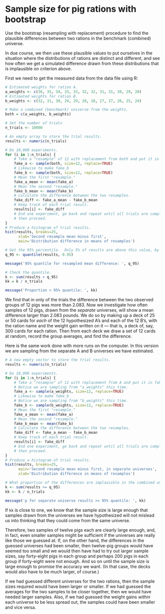 # Sample size for pig rations with bootstrap


Use the bootstrap (resampling with replacement) procedure to find the
plausible differences between two rations in the benchmark (combined)
universe.

In due course, we then use these plausible values to put ourselves in
the situation where the distributions of rations are distinct and
different, and see how often we get a simulated difference drawn from
these distributions that is implausible on criterion above.

First we need to get the measured data from the data file using R:

```r
# Estimated weights for ration A.
a_weights <- c(36, 35, 34, 33, 33, 32, 32, 31, 31, 30, 29, 28)
# Estimated weights for ration B.
b_weights <- c(32, 31, 30, 29, 29, 28, 28, 27, 27, 26, 25, 24)

# Make a combined (benchmark) universe from the weights.
both = c(a_weights, b_weights)

# Set the number of trials
n_trials <- 10000

# An empty array to store the trial results.
results <- numeric(n_trials)

# Do 10,000 experiments.
for (i in 1:n_trials) {
    # Take a "resample" of 12 with replacement from both and put it in fake_a
    fake_a <- sample(both, size=12, replace=TRUE)
    # Likewise to make fake_b
    fake_b <- sample(both, size=12, replace=TRUE)
    # Mean the first "resample."
    fake_a_mean <- mean(fake_a)
    # Mean the second "resample."
    fake_b_mean <- mean(fake_b)
    # Calculate the difference between the two resamples.
    fake_diff <- fake_a_mean - fake_b_mean
    # Keep track of each trial result.
    results[i] <- fake_diff
    # End one experiment, go back and repeat until all trials are complete,
    # then proceed.
}
# Produce a histogram of trial results.
hist(results, breaks=25,
      xlab='Second resample mean minus first',
      main='Distribution difference in means of resamples')

# Get the 95% percentile.  Only 5% of results are above this value, by chance.
q_95 <- quantile(results, 0.95)

message('95% quantile for resampled mean difference: ', q_95)
```

```r
# Check the quantile.
k <- sum(results > q_95)
kk = k / n_trials

message('Proportion > 95% quantile: ', kk)
```

We find that in only of the trials the difference between the two
observed groups of 12 pigs was more than 2.083. Now we investigate how
often samples of 12 pigs, drawn from the *separate* universes, will show
a mean difference larger than 2.083 pounds. We do so by making up a deck
of 25 or 50 cards for *each* of the 12 hypothesized A’s and each of the
12 B’s, with the ration name and the weight gain written on it — that
is, a deck of, say, 300 cards for each ration. Then from each deck we
draw a set of 12 cards at random, record the group averages, and find
the difference.

Here is the same work done with more runs on the computer. In this
version we are sampling from the separate A and B universes we have
estimated.

```r
# A new empty vector to store the trial results.
results <- numeric(n_trials)

# Do 10,000 experiments.
for (i in 1:n_trials) {
    # Take a "resample" of 12 with replacement from A and put it in fake_a.
    # Notice we are sampling from "a_weights" this time.
    fake_a <- sample(a_weights, size=12, replace=TRUE)
    # Likewise to make fake_b
    # Notice we are sampling from "b_weights" this time.
    fake_b <- sample(b_weights, size=12, replace=TRUE)
    # Mean the first "resample."
    fake_a_mean <- mean(fake_a)
    # Mean the second "resample."
    fake_b_mean <- mean(fake_b)
    # Calculate the difference between the two resamples.
    fake_diff <- fake_a_mean - fake_b_mean
    # Keep track of each trial result.
    results[i] <- fake_diff
    # End one experiment, go back and repeat until all trials are complete,
    # then proceed.
}
# Produce a histogram of trial results.
hist(results, breaks=25,
      main='Second resample mean minus first, in separate universes',
      xlab='Distribution difference in means of resamples')

# What proportion of the differences are implausible in the combined universe?
k <- sum(results >= q_95)
kk <- k / n_trials

message('p for separate universe results >= 95% quantile: ', kk)
```

If `kk` is close to one, we know that the sample size is large enough
that samples drawn from the universes we have hypothesized will not
mislead us into thinking that they could come from the same universe.

Therefore, two samples of twelve pigs each are clearly large enough,
and, in fact, even smaller samples might be sufficient if the universes
are really like those we guessed at. If, on the other hand, the
differences in the guessed universes had been smaller, then twelve-pig
groups would have seemed too small and we would then have had to try out
larger sample sizes, say forty-eight pigs in each group and perhaps 200
pigs in each group if forty-eight were not enough. And so on until the
sample size is large enough to promise the accuracy we want. (In that
case, the decks would also have to be much larger, of course.)

If we had guessed different universes for the two rations, then the
sample sizes required would have been larger or smaller. If we had
guessed the averages for the two samples to be closer together, then we
would have needed larger samples. Also, if we had guessed the weight
gains *within* each universe to be less spread out, the samples could
have been smaller and vice versa.
